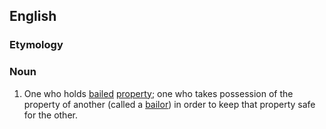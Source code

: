 {{also|Bailee}}
==English==

===Etymology===
{{suffix|en|bail|ee}}

===Noun===
{{en-noun}}

# {{lb|en|legal}} One who holds [[bail]]ed [[property]]; one who takes possession of the property of another (called a [[bailor]]) in order to keep that property safe for the other.